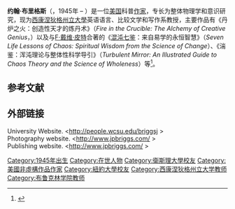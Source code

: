 '''约翰·布里格斯'''（{{lang-en|John Briggs}}，1945年 – ）是一位[[美国|美国]]科普[[作家|作家]]，专长为整体物理学和意识研究，现为[[西康涅狄格州立大學|西康涅狄格州立大學]]英语语言、比较文学和写作系教授，主要作品有《丹炉之火：创造性天才的炼丹术》（''Fire in the Crucible: The Alchemy of Creative Genius''，）以及与[[戴维·匹特|F·戴维·皮特]]合著的《[[混沌七鉴|混沌七鉴]]：来自易学的永恒智慧》（''Seven Life Lessons of Chaos: Spiritual Wisdom from the Science of Change''）、《湍鉴：浑沌理论与整体性科学导引》（''Turbulent Mirror: An Illustrated Guide to Chaos Theory and the Science of Wholeness''）等<ref>{{cite book |last1=Briggs |first1=John |title=Seven life lessons of chaos : spiritual wisdom from the science of change |year=2000 |url=https://archive.org/details/sevenlifelessons0000brig |location=New York |isbn=006093073X |edition=First HarperPerennial}}</ref>。

== 参考文献 ==
{{reflist}}

== 外部链接 ==
University Website. <http://people.wcsu.edu/briggsj {{Wayback|url=http://people.wcsu.edu/briggsj |date=20200130063011 }}><br>
Photography website. <http://www.jpbriggs.com/ {{Wayback|url=http://www.jpbriggs.com/ |date=20201124040151 }}><br>
Publishing website. <http://www.jpbriggs.com/ {{Wayback|url=http://www.jpbriggs.com/ |date=20201124040151 }}>
{{authority control}}
{{DEFAULTSORT:Briggs, John}}

[[Category:1945年出生|Category:1945年出生]]
[[Category:在世人物|Category:在世人物]]
[[Category:衛斯理大學校友|Category:衛斯理大學校友]]
[[Category:美國非虛構作品作家|Category:美國非虛構作品作家]]
[[Category:紐約大學校友|Category:紐約大學校友]]
[[Category:西康涅狄格州立大学教师|Category:西康涅狄格州立大学教师]]
[[Category:布鲁克林学院教师|Category:布鲁克林学院教师]]